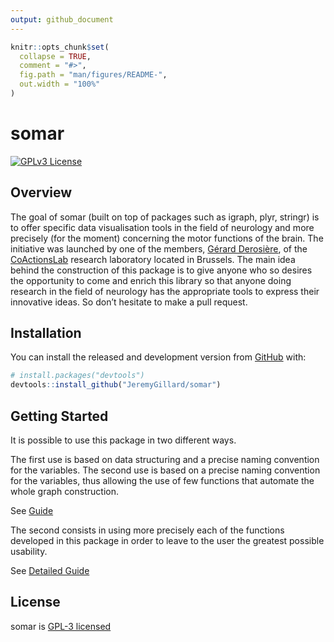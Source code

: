 ```yaml
---
output: github_document
---
```


<!-- README.md is generated from README.Rmd. Please edit that file -->

```r
knitr::opts_chunk$set(
  collapse = TRUE,
  comment = "#>",
  fig.path = "man/figures/README-",
  out.width = "100%"
)
```

# somar 
<!--- <img src="man/figures/logo.png" align="right" width="120" /> --->

<!-- badges: start -->
<!-- CI badge -->
<!-- Coverage badge -->
<!-- Version/Release badge -->
[![GPLv3 License](https://img.shields.io/badge/License-GPL%20v3-yellow.svg)](https://opensource.org/licenses/)
<!-- badges: end -->

## Overview

The goal of somar (built on top of packages such as igraph, plyr, stringr) is to offer specific data visualisation tools in the field of neurology and more precisely (for the moment) concerning the motor functions of the brain. The initiative was launched by one of the members, <a href="http://coactionslab.com/people/102-top-menu/people/current-members/168-gerard-derosiere" target="_blank">Gérard Derosière</a>, of the <a href="http://coactionslab.com/" target="_blank">CoActionsLab<a/> research laboratory located in Brussels. The main idea behind the construction of this package is to give anyone who so desires the opportunity to come and enrich this library so that anyone doing research in the field of neurology has the appropriate tools to express their innovative ideas. So don't hesitate to make a pull request.

## Installation

You can install the released and development version from [GitHub](https://github.com/) with:

``` r
# install.packages("devtools")
devtools::install_github("JeremyGillard/somar")
```

## Getting Started

It is possible to use this package in two different ways.

The first use is based on data structuring and a precise naming convention for the variables. The second use is based on a precise naming convention for the variables, thus allowing the use of few functions that automate the whole graph construction.

See <a href="./vignettes/guide.md">Guide</a>

The second consists in using more precisely each of the functions developed in this package in order to leave to the user the greatest possible usability.

See <a href="./vignettes/detailedGuide.md">Detailed Guide</a>

## License

somar is <a href="./LICENSE">GPL-3 licensed</a>

